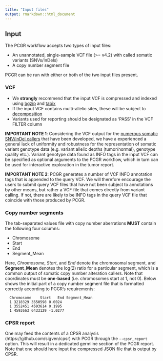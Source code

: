 ```yaml
---
title: "Input files"
output: rmarkdown::html_document
---
```


## Input

The PCGR workflow accepts two types of input files:

  * An unannotated, single-sample VCF file (>= v4.2) with called somatic variants (SNVs/InDels)
  * A copy number segment file


PCGR can be run with either or both of the two input files present.

### VCF

* We __strongly__ recommend that the input VCF is compressed and indexed using [bgzip](http://www.htslib.org/doc/tabix.html) and [tabix](http://www.htslib.org/doc/tabix.html)
* If the input VCF contains multi-allelic sites, these will be subject to [decomposition](http://genome.sph.umich.edu/wiki/Vt#Decompose)
* Variants used for reporting should be designated as 'PASS' in the VCF FILTER column

__IMPORTANT NOTE 1__: Considering the VCF output for the [numerous somatic SNV/InDel callers](https://www.biostars.org/p/19104/) that have been developed, we have a experienced a general lack of uniformity and robustness for the representation of somatic variant genotype data (e.g. variant allelic depths (tumor/normal), genotype quality etc.). Variant genotype data found as INFO tags in the input VCF can be specified as optional arguments to the PCGR workflow, which in turn can be used for interactive exploration in the tumor report.

__IMPORTANT NOTE 2__: PCGR generates a number of VCF INFO annotation tags that is appended to the query VCF. We will therefore encourage the users to submit query VCF files that have not been subject to annotations by other means, but rather a VCF file that comes directly from variant calling. If not, there are likely to be INFO tags in the query VCF file that coincide with those produced by PCGR.

### Copy number segments

The tab-separated values file with copy number aberrations __MUST__ contain the following four columns:

* Chromosome
* Start
* End
* Segment_Mean

Here, _Chromosome_, _Start_, and _End_ denote the chromosomal segment, and __Segment_Mean__ denotes the log(2) ratio for a particular segment, which is a common output of somatic copy number alteration callers. Note that coordinates must be **one-based** (i.e. chromosomes start at 1, not 0). Below shows the initial part of a copy number segment file that is formatted correctly according to PCGR's requirements:

      Chromosome	Start	End	Segment_Mean
      1 3218329 3550598 0.0024
      1 3552451 4593614 0.1995
      1 4593663 6433129 -1.0277

### CPSR report

One may feed the contents of a CPSR analysis (https://github.com/sigven/cpsr) with PCGR through the `--cpsr_report` option. This will result in a dedicated germline section of the PCGR report. Note that one should here input the compressed JSON file that is output by CPSR.
